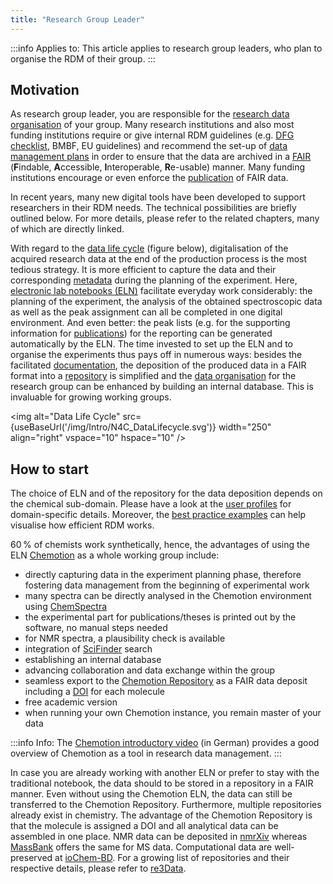 ```yaml
---
title: "Research Group Leader"
---
```



:::info Applies to:
This article applies to research group leaders, who plan to organise the RDM of their group.
:::

## Motivation

As research group leader, you are responsible for the [research data organisation](/docs/data/data_organisation) of your group. Many research institutions and also most funding institutions require or give internal RDM guidelines (e.g. [DFG checklist](https://www.dfg.de/download/pdf/foerderung/grundlagen_dfg_foerderung/forschungsdaten/forschungsdaten_checkliste_de.pdf), BMBF, EU guidelines) and recommend the set-up of [data management plans](/docs/data/dmp) in order to ensure that the data are archived in a [FAIR](/docs/topics/fair) (**F**indable, **A**ccessible, **I**nteroperable, **R**e-usable) manner. Many funding institutions encourage or even enforce the [publication](../30_data/60_data_publication.mdx) of FAIR data.

In recent years, many new digital tools have been developed to support researchers in their RDM needs. The technical possibilities are briefly outlined below. For more details, please refer to the related chapters, many of which are directly linked.

With regard to the [data life cycle](/docs/topics/data_life_cycle) (figure below), digitalisation of the acquired research data at the end of the production process is the most tedious strategy. It is more efficient to capture the data and their corresponding [metadata](/docs/topics/metadata) during the planning of the experiment. Here, [electronic lab notebooks (ELN)](/docs/topics/eln) facilitate everyday work considerably: the planning of the experiment, the analysis of the obtained spectroscopic data as well as the peak assignment can all be completed in one digital environment. And even better: the peak lists (e.g. for the supporting information for [publications](/docs/data/data_publication)) for the reporting can be generated automatically by the ELN. The time invested to set up the ELN and to organise the experiments thus pays off in numerous ways: besides the facilitated [documentation](/docs/data/data_documentation), the deposition of the produced data in a FAIR format into a [repository](/docs/topics/repositories) is simplified and the [data organisation](/docs/data/data_organisation) for the research group can be enhanced by building an internal database. This is invaluable for growing working groups.


<img alt="Data Life Cycle" src={useBaseUrl('/img/Intro/N4C_DataLifecycle.svg')} width="250" align="right" vspace="10" hspace="10" />


## How to start

The choice of ELN and of the repository for the data deposition depends on the chemical sub-domain. Please have a look at the [user profiles](/docs/domains/guide) for domain-specific details.
Moreover, the [best practice examples](/docs/topics/best_practice) can help visualise how efficient RDM works.

60 % of chemists work synthetically, hence, the advantages of using the ELN [Chemotion](https://eln.chemotion.net/home) as a whole working group include:

- directly capturing data in the experiment planning phase, therefore fostering data management from the beginning of experimental work
- many spectra can be directly analysed in the Chemotion environment using [ChemSpectra](https://eln.chemotion.net/chemspectra-editor)
- the experimental part for publications/theses is printed out by the software, no manual steps needed
- for NMR spectra, a plausibility check is available
- integration of [SciFinder](https://scifinder.cas.org/) search
- establishing an internal database
- advancing collaboration and data exchange within the group
- seamless export to the [Chemotion Repository](https://www.chemotion-repository.net/welcome) as a FAIR data deposit including a [DOI](/docs/topics/pid) for each molecule
- free academic version
- when running your own Chemotion instance, you remain master of your data

:::info Info:
The [Chemotion introductory video](https://www.youtube.com/watch?v=tZHaP6DW-Dw) (in German) provides a good overview of Chemotion as a tool in research data management.
:::

In case you are already working with another ELN or prefer to stay with the traditional notebook, the data should to be stored in a repository in a FAIR manner. Even without using the Chemotion ELN, the data can still be transferred to the Chemotion Repository. Furthermore, multiple repositories already exist in chemistry. The advantage of the Chemotion Repository is that the molecule is assigned a DOI and all analytical data can be assembled in one place.
NMR data can be deposited in [nmrXiv](https://docs.nmrxiv.org/) whereas [MassBank](https://massbank.eu/MassBank/) offers the same for MS data. Computational data are well-preserved at [ioChem-BD](https://www.iochem-bd.org/).
For a growing list of repositories and their respective details, please refer to [re3Data](https://www.re3data.org/).
